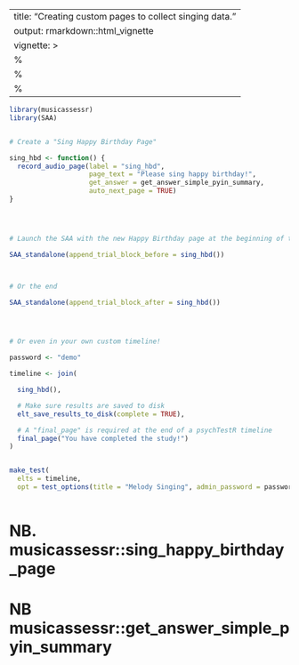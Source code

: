 
---
title: "Creating custom pages to collect singing data."
output: rmarkdown::html_vignette
vignette: >
  %\VignetteIndexEntry{"Creating custom pages to collect singing data."}
  %\VignetteEngine{knitr::rmarkdown}
  %\VignetteEncoding{UTF-8}
---

```r
library(musicassessr)
library(SAA)


# Create a "Sing Happy Birthday Page"

sing_hbd <- function() {
  record_audio_page(label = "sing_hbd",
                    page_text = "Please sing happy birthday!",
                    get_answer = get_answer_simple_pyin_summary,
                    auto_next_page = TRUE)
}




# Launch the SAA with the new Happy Birthday page at the beginning of the protocol

SAA_standalone(append_trial_block_before = sing_hbd())



# Or the end

SAA_standalone(append_trial_block_after = sing_hbd())




# Or even in your own custom timeline!

password <- "demo"

timeline <- join(

  sing_hbd(),

  # Make sure results are saved to disk
  elt_save_results_to_disk(complete = TRUE),

  # A "final_page" is required at the end of a psychTestR timeline
  final_page("You have completed the study!")
)


make_test(
  elts = timeline,
  opt = test_options(title = "Melody Singing", admin_password = password))
  
```

# NB. musicassessr::sing_happy_birthday_page
# NB musicassessr::get_answer_simple_pyin_summary
